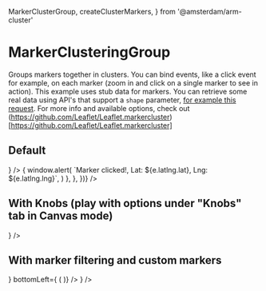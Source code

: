   MarkerClusterGroup,
  createClusterMarkers,
} from '@amsterdam/arm-cluster'

<Meta
  title="Other/MarkerClusteringGroup"
  component={MarkerClusterGroup}
  decorators={[withKnobs]}
/>

# MarkerClusteringGroup

Groups markers together in clusters. You can bind events, like a click event for example, on each marker (zoom in and click on a single marker to see in action).
This example uses stub data for markers. You can retrieve some real data using API's that support a `shape` parameter,
[for example this request](https://api.data.amsterdam.nl/dataselectie/bag/geolocation/?shape=[[4.894230533839637,52.375020731825956],[4.8918540164222115,52.37132657239667],[4.899263378646926,52.37054197320004],[4.90232182515308,52.37058473631911],[4.899663252673563,52.37456004610897]]).
For more info and available options, check out (https://github.com/Leaflet/Leaflet.markercluster)[https://github.com/Leaflet/Leaflet.markercluster]

## Default

<Preview>
  <Story name="Default">
    <Map fullScreen>
      <ViewerContainer bottomRight={<Zoom />} />
      <MarkerClusterGroup
        markers={createClusterMarkers({
          markers,
          events: {
            click: (e) => {
              window.alert(
                `Marker clicked!, Lat: ${e.latlng.lat}, Lng: ${e.latlng.lng}`,
              )
            },
          },
        })}
      />
      <BaseLayer />
    </Map>
  </Story>
</Preview>

## With Knobs (play with options under "Knobs" tab in Canvas mode)

<Preview>
  <Story name="With Knobs (play with options)">
    <Map fullScreen>
      <ViewerContainer bottomRight={<Zoom />} />
      <MarkerClusterGroup
        optionsOverrides={{
          spiderfyOnMaxZoom: boolean('spiderfyOnMaxZoom', false),
          showCoverageOnHover: boolean('showCoverageOnHover', false),
          zoomToBoundsOnClick: boolean('zoomToBoundsOnClick', true),
          maxClusterRadius: number('maxClusterRadius', 50, {
            range: true,
            min: 0,
            max: 100,
            step: 1,
          }),
          chunkedLoading: boolean('chunkedLoading', true),
          disableClusteringAtZoom: number('disableClusteringAtZoom', 16, {
            range: true,
            min: 1,
            max: 20,
            step: 1,
          }),
        }}
        markers={createClusterMarkers({ markers })}
      />
      <BaseLayer />
    </Map>
  </Story>
</Preview>

## With marker filtering and custom markers

<Preview>
  <Story name="With marker filtering and custom markers">
    <Map fullScreen>
      <ViewerContainer
        bottomRight={<Zoom />}
        bottomLeft={
          <MarkerFilters
            markersSource={markers}
            clusterComponent={(markersFiltered) => (
              <MarkerClusterGroup markers={markersFiltered} />
            )}
          />
        }
      />
      <BaseLayer />
    </Map>
  </Story>
</Preview>
